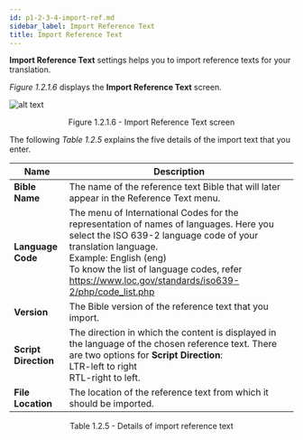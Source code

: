 ```yaml
---
id: p1-2-3-4-import-ref.md
sidebar_label: Import Reference Text
title: Import Reference Text
---
```


**Import Reference Text** settings helps you to import reference texts for your translation.

_Figure 1.2.1.6_ displays the **Import Reference Text** screen.

![alt text](../../../../../../static/AutographaLiveImages/Getting_Started/import-reference-text-fig-1.2.1.6.jpg 'Import Reference Text screen')

<div align='center' style={{ fontStyle: 'Italic' }}
>Figure 1.2.1.6 - Import Reference Text screen</div>

The following _Table 1.2.5_ explains the five details of the import text that you enter.

| Name                 | Description                                                                                                                                                                                                                                                                                   |
| -------------------- | --------------------------------------------------------------------------------------------------------------------------------------------------------------------------------------------------------------------------------------------------------------------------------------------- |
| **Bible Name**       | The name of the reference text Bible that will later appear in the Reference Text menu.                                                                                                                                                                                                       |
| **Language Code**    | The menu of International Codes for the representation of names of languages. Here you select the ISO 639-2 language code of your translation language. <br/> Example: English (eng) <br/> To know the list of language codes, refer https://www.loc.gov/standards/iso639-2/php/code_list.php |
| **Version**          | The Bible version of the reference text that you import.                                                                                                                                                                                                                                      |
| **Script Direction** | The direction in which the content is displayed in the language of the chosen reference text. There are two options for **Script Direction**: <br/> LTR-left to right <br/> RTL-right to left.                                                                                                |
| **File Location**    | The location of the reference text from which it should be imported.                                                                                                                                                                                                                          |

<div align='center' style={{ fontStyle: 'Italic' }}
>Table 1.2.5 - Details of import reference text</div>
